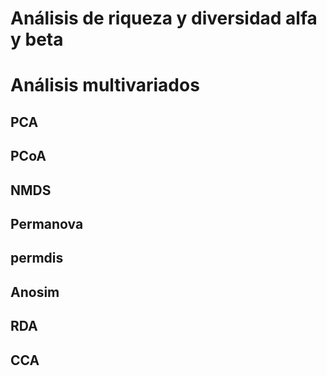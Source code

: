 # Análisis de riqueza y diversidad alfa y beta

# Análisis multivariados
## PCA
## PCoA
## NMDS
## Permanova
## permdis
## Anosim
## RDA
## CCA
